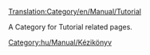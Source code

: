 [[Translation:Category/en/Manual/Tutorial]]

A Category for Tutorial related pages.

[[Category:hu/Manual/Kézikönyv]]